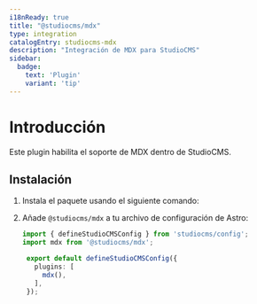 ```yaml
---
i18nReady: true
title: "@studiocms/mdx"
type: integration
catalogEntry: studiocms-mdx
description: "Integración de MDX para StudioCMS"
sidebar:
  badge: 
    text: 'Plugin'
    variant: 'tip'
---
```



# Introducción

Este plugin habilita el soporte de MDX dentro de StudioCMS.

## Instalación

1. Instala el paquete usando el siguiente comando:

   <PackageManagers pkg="@studiocms/mdx" />

2. Añade `@studiocms/mdx` a tu archivo de configuración de Astro:

   ```ts twoslash title="studiocms.config.mjs" ins={2, 6}
   import { defineStudioCMSConfig } from 'studiocms/config';
   import mdx from '@studiocms/mdx';

    export default defineStudioCMSConfig({
      plugins: [
        mdx(),
      ],
    });
   ```